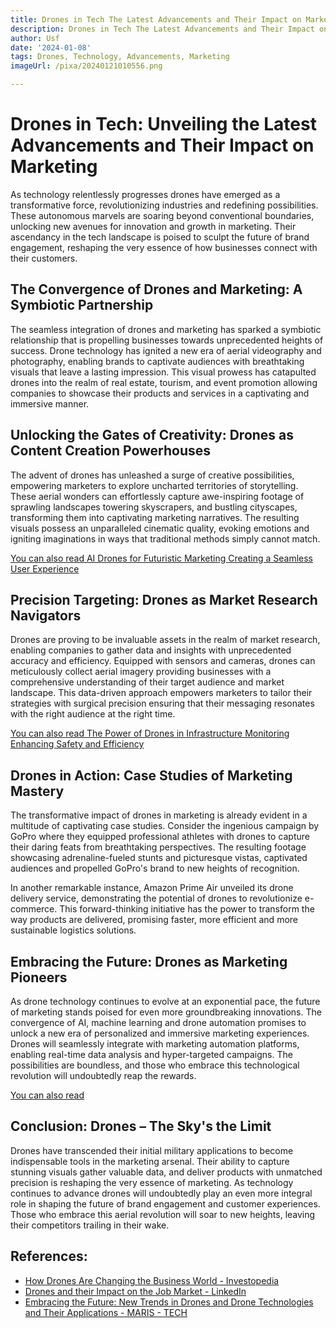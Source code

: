 ```yaml
---
title: Drones in Tech The Latest Advancements and Their Impact on Marketing
description: Drones in Tech The Latest Advancements and Their Impact on Marketing
author: Usf
date: '2024-01-08'
tags: Drones, Technology, Advancements, Marketing
imageUrl: /pixa/20240121010556.png

---
```

# Drones in Tech: Unveiling the Latest Advancements and Their Impact on Marketing

As technology relentlessly progresses drones have emerged as a transformative force, revolutionizing industries and redefining possibilities. These autonomous marvels are soaring  beyond conventional boundaries, unlocking new avenues for  innovation and growth in marketing. Their ascendancy in the tech landscape is  poised to  sculpt the  future of brand engagement, reshaping the very essence of how businesses connect with their customers.

## The Convergence of  Drones and Marketing: A Symbiotic Partnership

The seamless integration of drones and marketing has sparked a symbiotic relationship that is propelling  businesses towards unprecedented heights of success.  Drone technology has ignited a new era of aerial videography and photography, enabling brands to captivate audiences with breathtaking visuals that  leave a lasting impression. This visual prowess has catapulted drones into  the realm of real estate, tourism, and event promotion allowing companies to showcase their products and services in a captivating and  immersive manner.

## Unlocking the Gates of Creativity: Drones as Content Creation  Powerhouses

The advent of drones has unleashed  a surge of creative possibilities, empowering marketers to explore uncharted territories of storytelling. These aerial wonders can effortlessly  capture awe-inspiring footage of  sprawling landscapes towering skyscrapers, and bustling cityscapes, transforming  them into captivating marketing narratives. The resulting visuals possess  an unparalleled  cinematic  quality, evoking emotions and igniting imaginations  in ways that traditional methods simply cannot match.

[You can also read AI Drones for Futuristic Marketing Creating a Seamless User Experience](AI%20Drones%20for%20Futuristic%20Marketing%20Creating%20a%20Seamless%20User%20Experience)


## Precision Targeting: Drones as Market Research Navigators

Drones are proving to be invaluable assets in the  realm of market research,  enabling companies to gather data and insights with unprecedented accuracy and efficiency. Equipped with sensors and cameras, drones can meticulously collect aerial imagery providing businesses with a comprehensive  understanding  of their target  audience  and  market landscape. This data-driven approach empowers marketers to tailor their strategies with surgical precision ensuring that their messaging resonates with the right audience at the right  time.

[You can also read The  Power of Drones in Infrastructure Monitoring Enhancing Safety and Efficiency](The%20Power%20of%20Drones%20in%20Infrastructure%20Monitoring%20Enhancing%20Safety%20and%20Efficiency)


## Drones in Action: Case Studies of Marketing Mastery

The transformative impact of drones in marketing is already  evident in a multitude of captivating  case studies. Consider the ingenious campaign by  GoPro where they  equipped professional athletes with drones to capture their daring feats from breathtaking perspectives. The resulting footage showcasing adrenaline-fueled  stunts and picturesque vistas, captivated  audiences and  propelled GoPro's brand  to new heights of recognition.

In another  remarkable  instance, Amazon Prime Air unveiled its drone delivery service, demonstrating the potential of drones to revolutionize e-commerce. This forward-thinking initiative has the  power to transform the way products are delivered, promising faster,  more efficient and more sustainable logistics solutions.

## Embracing  the Future: Drones as Marketing Pioneers

As drone technology continues to evolve at an exponential pace, the future of marketing stands poised  for even more groundbreaking innovations. The convergence of  AI, machine learning and drone automation promises to unlock a new era of personalized and immersive marketing experiences. Drones will seamlessly integrate with marketing automation platforms, enabling real-time data analysis and hyper-targeted  campaigns. The possibilities are boundless, and those who  embrace this technological revolution will undoubtedly  reap the rewards.

[You  can also read ]()


## Conclusion:  Drones – The Sky's the Limit

Drones have transcended their  initial military applications to become indispensable tools in the marketing arsenal. Their ability  to capture stunning visuals  gather valuable data, and deliver  products with  unmatched precision is reshaping the very  essence of marketing. As technology continues to advance drones will undoubtedly play an  even more integral  role in shaping the future of brand engagement and customer experiences. Those who embrace this  aerial revolution will soar to new  heights, leaving their competitors trailing in their  wake.

## References:
- [How Drones Are Changing the Business World - Investopedia](https://www.investopedia.com/articles/investing/010615/how-drones-are-changing-business-world.asp)
- [Drones and their Impact on the Job Market - LinkedIn](https://www.linkedin.com/pulse/drones-impact-job-market-alp-consulting-ltd-)
- [Embracing the Future: New Trends in Drones and Drone Technologies and Their Applications - MARIS - TECH](https://www.maris-tech.com/blog/new-trends-in-drones-and-drone-video-steaming-technologies/)

